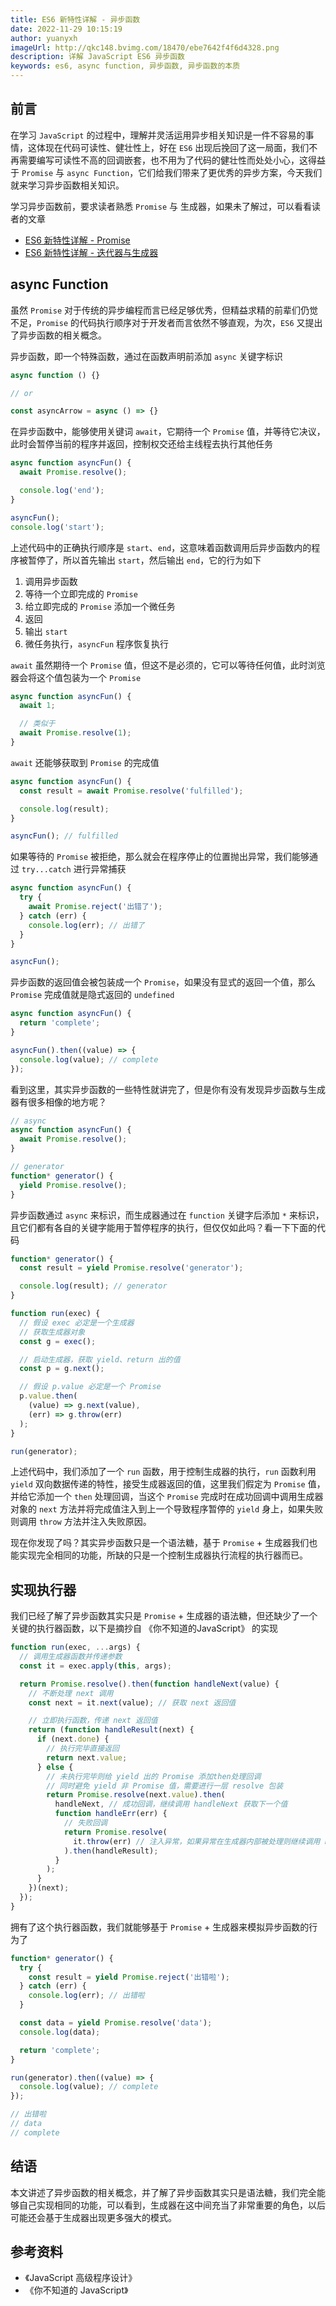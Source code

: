 ```yaml
---
title: ES6 新特性详解 - 异步函数
date: 2022-11-29 10:15:19
author: yuanyxh
imageUrl: http://qkc148.bvimg.com/18470/ebe7642f4f6d4328.png
description: 详解 JavaScript ES6 异步函数
keywords: es6, async function, 异步函数, 异步函数的本质
---
```


## 前言

在学习 `JavaScript` 的过程中，理解并灵活运用异步相关知识是一件不容易的事情，这体现在代码可读性、健壮性上，好在 `ES6` 出现后挽回了这一局面，我们不再需要编写可读性不高的回调嵌套，也不用为了代码的健壮性而处处小心，这得益于 `Promise` 与 `async Function`，它们给我们带来了更优秀的异步方案，今天我们就来学习异步函数相关知识。

学习异步函数前，要求读者熟悉 `Promise` 与 生成器，如果未了解过，可以看看读者的文章

- [ES6 新特性详解 - Promise][Promise]
- [ES6 新特性详解 - 迭代器与生成器][迭代与生成]

## async Function

虽然 `Promise` 对于传统的异步编程而言已经足够优秀，但精益求精的前辈们仍觉不足，`Promise` 的代码执行顺序对于开发者而言依然不够直观，为次，`ES6` 又提出了异步函数的相关概念。

异步函数，即一个特殊函数，通过在函数声明前添加 `async` 关键字标识

```javascript
async function () {}

// or

const asyncArrow = async () => {}
```

在异步函数中，能够使用关键词 `await`，它期待一个 `Promise` 值，并等待它决议，此时会暂停当前的程序并返回，控制权交还给主线程去执行其他任务

```javascript
async function asyncFun() {
  await Promise.resolve();

  console.log('end');
}

asyncFun();
console.log('start');
```

上述代码中的正确执行顺序是 `start`、`end`，这意味着函数调用后异步函数内的程序被暂停了，所以首先输出 `start`，然后输出 `end`，它的行为如下

1. 调用异步函数
2. 等待一个立即完成的 `Promise`
3. 给立即完成的 `Promise` 添加一个微任务
4. 返回
5. 输出 `start`
6. 微任务执行，`asyncFun` 程序恢复执行

`await` 虽然期待一个 `Promise` 值，但这不是必须的，它可以等待任何值，此时浏览器会将这个值包装为一个 `Promise`

```javascript
async function asyncFun() {
  await 1;

  // 类似于
  await Promise.resolve(1);
}
```

`await` 还能够获取到 `Promise` 的完成值

```javascript
async function asyncFun() {
  const result = await Promise.resolve('fulfilled');

  console.log(result);
}

asyncFun(); // fulfilled
```

如果等待的 `Promise` 被拒绝，那么就会在程序停止的位置抛出异常，我们能够通过 `try...catch` 进行异常捕获

```javascript
async function asyncFun() {
  try {
    await Promise.reject('出错了');
  } catch (err) {
    console.log(err); // 出错了
  }
}

asyncFun();
```

异步函数的返回值会被包装成一个 `Promise`，如果没有显式的返回一个值，那么 `Promise` 完成值就是隐式返回的 `undefined`

```javascript
async function asyncFun() {
  return 'complete';
}

asyncFun().then((value) => {
  console.log(value); // complete
});
```

看到这里，其实异步函数的一些特性就讲完了，但是你有没有发现异步函数与生成器有很多相像的地方呢？

```javascript
// async
async function asyncFun() {
  await Promise.resolve();
}

// generator
function* generator() {
  yield Promise.resolve();
}
```

异步函数通过 `async` 来标识，而生成器通过在 `function` 关键字后添加 `*` 来标识，且它们都有各自的关键字能用于暂停程序的执行，但仅仅如此吗？看一下下面的代码

```javascript
function* generator() {
  const result = yield Promise.resolve('generator');

  console.log(result); // generator
}

function run(exec) {
  // 假设 exec 必定是一个生成器
  // 获取生成器对象
  const g = exec();

  // 启动生成器，获取 yield、return 出的值
  const p = g.next();

  // 假设 p.value 必定是一个 Promise
  p.value.then(
    (value) => g.next(value),
    (err) => g.throw(err)
  );
}

run(generator);
```

上述代码中，我们添加了一个 `run` 函数，用于控制生成器的执行，`run` 函数利用 `yield` 双向数据传递的特性，接受生成器返回的值，这里我们假定为 `Promise` 值，并给它添加一个 `then` 处理回调，当这个 `Promise` 完成时在成功回调中调用生成器对象的 `next` 方法并将完成值注入到上一个导致程序暂停的 `yield` 身上，如果失败则调用 `throw` 方法并注入失败原因。

现在你发现了吗？其实异步函数只是一个语法糖，基于 `Promise` + 生成器我们也能实现完全相同的功能，所缺的只是一个控制生成器执行流程的执行器而已。

## 实现执行器

我们已经了解了异步函数其实只是 `Promise` + 生成器的语法糖，但还缺少了一个关键的执行器函数，以下是摘抄自 《你不知道的JavaScript》 的实现

```javascript
function run(exec, ...args) {
  // 调用生成器函数并传递参数
  const it = exec.apply(this, args);

  return Promise.resolve().then(function handleNext(value) {
    // 不断处理 next 调用
    const next = it.next(value); // 获取 next 返回值

    // 立即执行函数，传递 next 返回值
    return (function handleResult(next) {
      if (next.done) {
        // 执行完毕直接返回
        return next.value;
      } else {
        // 未执行完毕则给 yield 出的 Promise 添加then处理回调
        // 同时避免 yield 非 Promise 值，需要进行一层 resolve 包装
        return Promise.resolve(next.value).then(
          handleNext, // 成功回调，继续调用 handleNext 获取下一个值
          function handleErr(err) {
            // 失败回调
            return Promise.resolve(
              it.throw(err) // 注入异常，如果异常在生成器内部被处理则继续调用 handleResult
            ).then(handleResult);
          }
        );
      }
    })(next);
  });
}
```

拥有了这个执行器函数，我们就能够基于 `Promise` + 生成器来模拟异步函数的行为了

```javascript
function* generator() {
  try {
    const result = yield Promise.reject('出错啦');
  } catch (err) {
    console.log(err); // 出错啦
  }

  const data = yield Promise.resolve('data');
  console.log(data);

  return 'complete';
}

run(generator).then((value) => {
  console.log(value); // complete
});

// 出错啦
// data
// complete
```

## 结语

本文讲述了异步函数的相关概念，并了解了异步函数其实只是语法糖，我们完全能够自己实现相同的功能，可以看到，生成器在这中间充当了非常重要的角色，以后可能还会基于生成器出现更多强大的模式。

## 参考资料

- 《JavaScript 高级程序设计》
- 《你不知道的 JavaScript》

[Promise]: ../js/es6_promise.mdx
[迭代与生成]: ../js/es6-iterator.mdx
